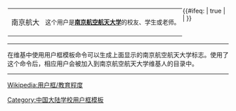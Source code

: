 <div style="float: left; border:solid {{{1|#c00}}} 1px; margin: 1px;">
{| cellspacing="0" style="width:238px;background:#CFCAFF;border:solid #aaaa00 1px;margin:1px;"
| 南京航大
| style="font-size:10pt;padding:4pt;line-height:1.25em" | 这个用户是<span class="org">'''[[南京航空航天大学]]'''</span>的校友、学生或老师。
|}</div>
<includeonly>{{#ifeq: {{{nocat|}}} | true | | [[Category:南京航空航天大学维基人|{{PAGENAME}}]]}}</includeonly>

<noinclude>
<div style="clear:both">
----
在维基中使用用户框模板命令{{tl|User NUAA}}可以生成上面显示的南京航空航天大学标志。使用了这个命令后，相应用户会被加入到南京航空航天大学维基人的目录中。
----
[[Wikipedia:用户框/教育程度]]</div>
{{UF-hcard-part}}
[[Category:中国大陆学校用户框模板]]
</noinclude>